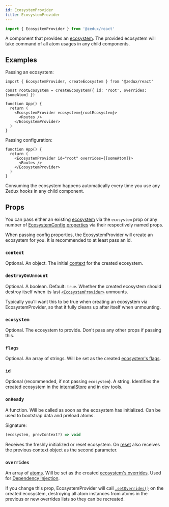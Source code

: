 ```yaml
---
id: EcosystemProvider
title: EcosystemProvider
---
```


```ts
import { EcosystemProvider } from '@zedux/react'
```

A component that provides an [ecosystem](../classes/Ecosystem). The provided ecosystem will take command of all atom usages in any child components.

## Examples

Passing an ecosystem:

```tsx
import { EcosystemProvider, createEcosystem } from '@zedux/react'

const rootEcosystem = createEcosystem({ id: 'root', overrides: [someAtom] })

function App() {
  return (
    <EcosystemProvider ecosystem={rootEcosystem}>
      <Routes />
    </EcosystemProvider>
  )
}
```

Passing configuration:

```tsx
function App() {
  return (
    <EcosystemProvider id="root" overrides={[someAtom]}>
      <Routes />
    </EcosystemProvider>
  )
}
```

Consuming the ecosystem happens automatically every time you use any Zedux hooks in any child component.

## Props

You can pass either an existing [ecosystem](../classes/Ecosystem) via the `ecosystem` prop or any number of [EcosystemConfig properties](../types/EcosystemConfig) via their respectively named props.

When passing config properties, the EcosystemProvider will create an ecosystem for you. It is recommended to at least pass an id.

### `context`

Optional. An object. The initial [context](../classes/Ecosystem#context) for the created ecosystem.

### `destroyOnUnmount`

Optional. A boolean. Default: `true`. Whether the created ecosystem should destroy itself when its last [`<EcosystemProvider>`](../components/EcosystemProvider) unmounts.

Typically you'll want this to be true when creating an ecosystem via EcosystemProvider, so that it fully cleans up after itself when unmounting.

### `ecosystem`

Optional. The ecosystem to provide. Don't pass any other props if passing this.

### `flags`

Optional. An array of strings. Will be set as the created [ecosystem's flags](../classes/Ecosystem#flags).

### `id`

Optional (recommended, if not passing `ecosystem`). A string. Identifies the created ecosystem in the [internalStore](../constants/internalStore) and in dev tools.

### `onReady`

A function. Will be called as soon as the ecosystem has initialized. Can be used to bootstrap data and preload atoms.

Signature:

```ts
(ecosystem, prevContext?) => void
```

Receives the freshly initialized or reset ecosystem. On [reset](../classes/Ecosystem#reset) also receives the previous context object as the second parameter.

### `overrides`

An array of [atoms](../classes/Atom). Will be set as the created [ecosystem's overrides](../classes/Ecosystem#overrides). Used for [Dependency Injection](../../walkthrough/dependency-injection).

If you change this prop, EcosystemProvider will call [`.setOverrides()`](../classes/Ecosystem#setoverrides) on the created ecosystem, destroying all atom instances from atoms in the previous or new overrides lists so they can be recreated.
